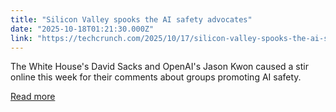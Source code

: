```yaml
---
title: "Silicon Valley spooks the AI safety advocates"
date: "2025-10-18T01:21:30.000Z"
link: "https://techcrunch.com/2025/10/17/silicon-valley-spooks-the-ai-safety-advocates/"
---
```


The White House's David Sacks and OpenAI's Jason Kwon caused a stir online this week for their comments about groups promoting AI safety.

[Read more](https://techcrunch.com/2025/10/17/silicon-valley-spooks-the-ai-safety-advocates/)
